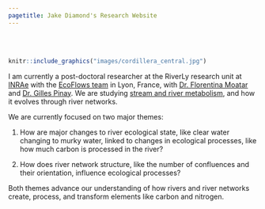 ```yaml
---
pagetitle: Jake Diamond's Research Website
---
```


\
\
```r
knitr::include_graphics("images/cordillera_central.jpg")
```

I am currently a post-doctoral researcher at the RiverLy research unit at [INRAe](https://riverly.inrae.fr/en/home) with the [EcoFlows team](https://ecoflows.inrae.fr/)
in Lyon, France, with [Dr. Florentina Moatar](https://scholar.google.fr/citations?user=LzbYKSAAAAAJ&hl=en&oi=ao) and 
[Dr. Gilles Pinay](https://scholar.google.fr/citations?hl=en&user=gZAJ_rQAAAAJ). 
We are studying 
[stream and river metabolism](https://en.wikipedia.org/wiki/Stream_metabolism), 
and how it evolves through river networks. 

We are currently focused on two major themes: 

1) How are major changes to river ecological state, like clear water changing to murky water,
linked to changes in ecological processes, like how much carbon is processed in the river?

2) How does river network structure, like the number of confluences and their orientation,
influence ecological processes?

Both themes advance our understanding of how rivers and river networks create, process,
and transform elements like carbon and nitrogen. 

